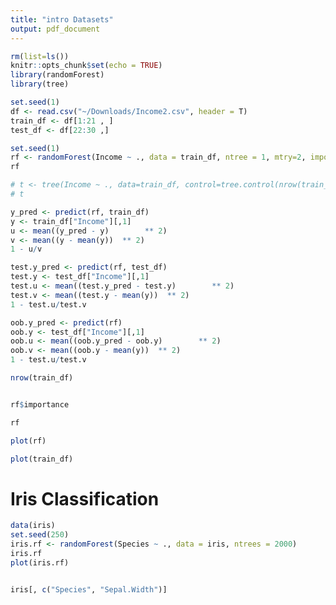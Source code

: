 ```yaml
---
title: "intro Datasets"
output: pdf_document
---
```


```r
rm(list=ls())
knitr::opts_chunk$set(echo = TRUE)
library(randomForest)
library(tree)
```


```r

set.seed(1)
df <- read.csv("~/Downloads/Income2.csv", header = T)
train_df <- df[1:21 , ]
test_df <- df[22:30 ,]

set.seed(1)
rf <- randomForest(Income ~ ., data = train_df, ntree = 1, mtry=2, importance=T, maxnodes=1)
rf

# t <- tree(Income ~ ., data=train_df, control=tree.control(nrow(train_df), mincut=1, minsize=2, mindev=0))
# t
```

```r
y_pred <- predict(rf, train_df)
y <- train_df["Income"][,1]
u <- mean((y_pred - y)        ** 2)
v <- mean((y - mean(y))  ** 2)
1 - u/v
```

```r
test.y_pred <- predict(rf, test_df)
test.y <- test_df["Income"][,1]
test.u <- mean((test.y_pred - test.y)        ** 2)
test.v <- mean((test.y - mean(y))  ** 2)
1 - test.u/test.v
```
```r
oob.y_pred <- predict(rf)
oob.y <- test_df["Income"][,1]
oob.u <- mean((oob.y_pred - oob.y)        ** 2)
oob.v <- mean((oob.y - mean(y))  ** 2)
1 - test.u/test.v
```

```r
nrow(train_df)
```

```r

```

```r
rf$importance
```

```r
rf
```

```r
plot(rf)
```
```r
plot(train_df)
```

# Iris Classification

```r
data(iris)
set.seed(250)
iris.rf <- randomForest(Species ~ ., data = iris, ntrees = 2000)
iris.rf
plot(iris.rf)


iris[, c("Species", "Sepal.Width")]

```


